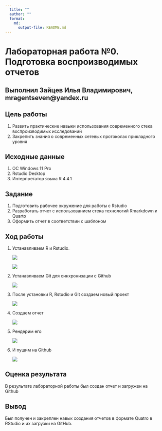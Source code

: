 ```yaml
---
  title: ""
  author: ""
  format: 
    md: 
      output-file: README.md
---
```


# Лабораторная работа №0. Подготовка воспроизводимых отчетов

## Выполнил Зайцев Илья Владимирович, mragentseven@yandex.ru

## Цель работы 

1. Развить практические навыки использования современного стека воспроизводимых исследований
2. Закрепить знания о современных сетевых протоколах прикладного уровня

## Исходные данные

  1. ОС Windows 11 Pro
  2. Rstudio Desktop
  3. Интерпретатор языка R 4.4.1

## Задание

  1. Подготовить рабочее окружение для работы с Rstudio
  2. Разработать отчет с использованием стека технологий Rmarkdown и Quarto
  3. Оформить отчет в соответствии с шаблоном

## Ход работы

 1. Устанавливаем R и Rstudio.

    ![](img/1.png)

    ![](img/2.png)
    
 2. Устанавливаем Git для синхронизации с Github

    ![](img/3.png)

 3. После установки R, Rstudio и Git создаем новый проект

    ![](img/4.png)

 4. Создаем отчет

    ![](img/5.png)

 5. Рендерим его

    ![](img/6.png)

 6. И пушим на Github

    ![](img/7.png)

## Оценка результата

В результате лабораторной работы был создан отчет и загружен на Github

## Вывод

Был получен и закреплен навык создания отчетов в формате Quatro в RStudio и их загрузки на GitHub.

```r
```